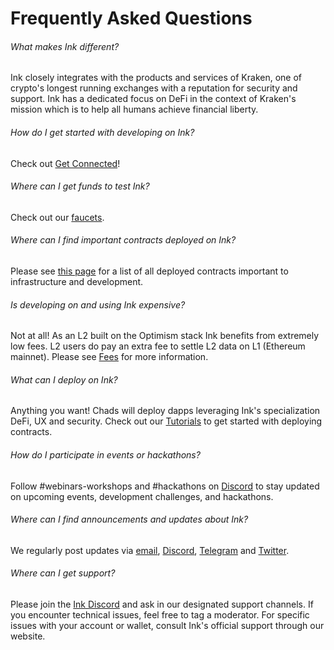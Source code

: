 # Frequently Asked Questions

###### What makes Ink different?
Ink closely integrates with the products and services of Kraken, one of crypto's longest running exchanges with a reputation for security and support. Ink has a dedicated focus on DeFi in the context of Kraken's mission which is to help all humans achieve financial liberty.

###### How do I get started with developing on Ink?
Check out [Get Connected](/quick-start/get-connected)!

###### Where can I get funds to test Ink?
Check out our [faucets](/quick-start/faucets).

###### Where can I find important contracts deployed on Ink?
Please see [this page](/build/useful-data/ink-contracts) for a list of all deployed contracts important to infrastructure and development.

###### Is developing on and using Ink expensive?
Not at all! As an L2 built on the Optimism stack Ink benefits from extremely low fees. L2 users do pay an extra fee to settle L2 data on L1 (Ethereum mainnet). Please see [Fees](/build/fees) for more information.

###### What can I deploy on Ink?
Anything you want! Chads will deploy dapps leveraging Ink's specialization DeFi, UX and security. Check out our [Tutorials](/build/tutorials/verify-smart-contract) to get started with deploying contracts.

###### How do I participate in events or hackathons?
Follow ⁠#webinars-workshops and ⁠#hackathons on [Discord](https://discord.com/invite/inkonchain?utm_source=docs&utm_medium=faq) to stay updated on upcoming events, development challenges, and hackathons.

###### Where can I find announcements and updates about Ink?
We regularly post updates via [email](https://inkonchain.com/en-US), [Discord](https://discord.com/invite/inkonchain?utm_source=docs&utm_medium=faq), [Telegram](https://t.me/inkonchain) and [Twitter](https://x.com/inkonchain).

###### Where can I get support?
Please join the [Ink Discord](https://discord.com/invite/inkonchain?utm_source=docs&utm_medium=faq) and ask in our designated support channels. If you encounter technical issues, feel free to tag a moderator. For specific issues with your account or wallet, consult Ink's official support through our website.
